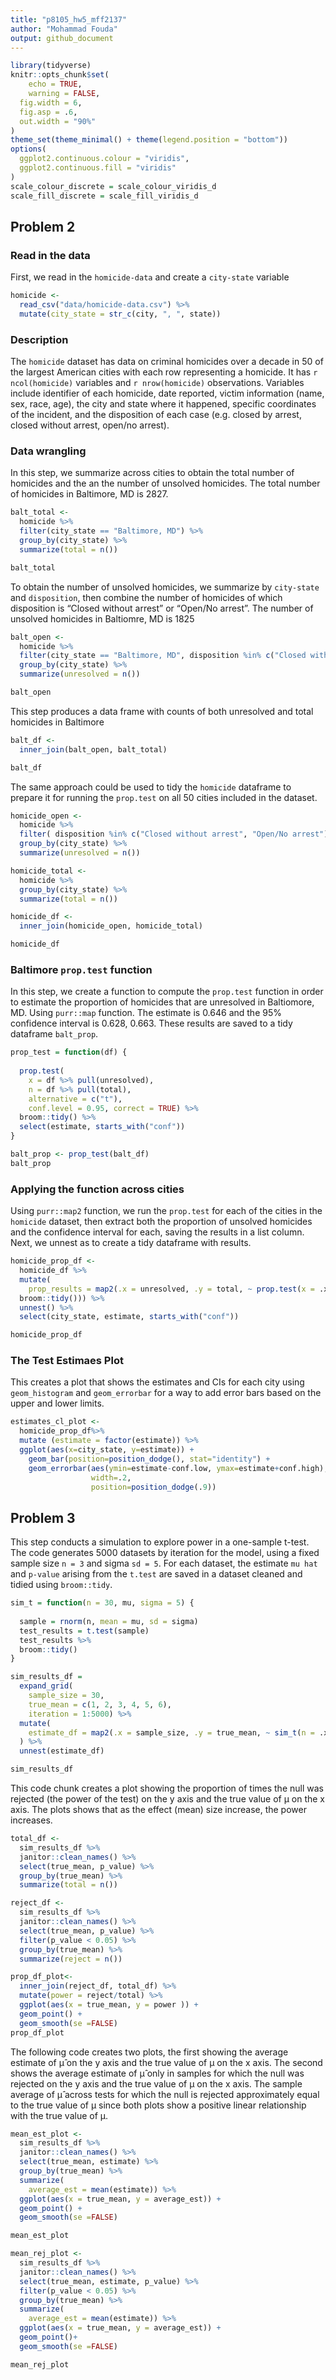 ```yaml
---
title: "p8105_hw5_mff2137"
author: "Mohammad Fouda"
output: github_document
---
```



```r
library(tidyverse)
knitr::opts_chunk$set(
	echo = TRUE,
	warning = FALSE,
  fig.width = 6,
  fig.asp = .6,
  out.width = "90%"
)
theme_set(theme_minimal() + theme(legend.position = "bottom"))
options(
  ggplot2.continuous.colour = "viridis",
  ggplot2.continuous.fill = "viridis"
)
scale_colour_discrete = scale_colour_viridis_d
scale_fill_discrete = scale_fill_viridis_d
```


## Problem 2

### Read in the data 

First, we read in the `homicide-data` and create a `city-state` variable

```r
homicide <-
  read_csv("data/homicide-data.csv") %>% 
  mutate(city_state = str_c(city, ", ", state)) 
```

### Description

The `homicide` dataset has data on criminal homicides over a decade in 50 of the largest American cities with each row representing a homicide. It has `r ncol(homicide)` variables and `r nrow(homicide)` observations. Variables include identifier of each homicide, date reported, victim information (name, sex, race, age), the city and state where it happened, specific coordinates of the incident, and the disposition of each case (e.g. closed by arrest, closed without arrest, open/no arrest).

### Data wrangling

In this step, we summarize across cities to obtain the total number of homicides and the an the number of unsolved homicides. The total number of homicides in Baltimore, MD is 2827.


```r
balt_total <-
  homicide %>% 
  filter(city_state == "Baltimore, MD") %>% 
  group_by(city_state) %>% 
  summarize(total = n()) 

balt_total
```

To obtain the number of unsolved homicides, we summarize by `city-state` and `disposition`, then combine the number of homicides of which disposition is “Closed without arrest” or “Open/No arrest”. The number of unsolved homicides in Baltiomre, MD is 1825

```r
balt_open <-
  homicide %>% 
  filter(city_state == "Baltimore, MD", disposition %in% c("Closed without arrest", "Open/No arrest")) %>%
  group_by(city_state) %>% 
  summarize(unresolved = n()) 

balt_open
```

This step produces a data frame with counts of both unresolved and total homicides in Baltimore 

```r
balt_df <-
  inner_join(balt_open, balt_total)

balt_df
```

The same approach could be used to tidy the `homicide` dataframe to prepare it for running the `prop.test` on all 50 cities included in the dataset.

```r
homicide_open <-
  homicide %>% 
  filter( disposition %in% c("Closed without arrest", "Open/No arrest")) %>%
  group_by(city_state) %>% 
  summarize(unresolved = n())

homicide_total <-
  homicide %>% 
  group_by(city_state) %>% 
  summarize(total = n())

homicide_df <-
  inner_join(homicide_open, homicide_total)

homicide_df
```


### Baltimore `prop.test` function

In this step, we create a function to compute the `prop.test` function in order to estimate the proportion of homicides that are unresolved in Baltiomore, MD. Using `purr::map` function. The estimate is 0.646 and the 95% confidence interval is 0.628, 0.663. These results are saved to a tidy dataframe `balt_prop`. 


```r
prop_test = function(df) {
  
  prop.test(
    x = df %>% pull(unresolved),
    n = df %>% pull(total),
    alternative = c("t"),
    conf.level = 0.95, correct = TRUE) %>% 
  broom::tidy() %>% 
  select(estimate, starts_with("conf"))
}

balt_prop <- prop_test(balt_df)
balt_prop
```

### Applying the function across cities 

Using `purr::map2` function, we run the `prop.test` for each of the cities in the `homicide` dataset, then extract both the proportion of unsolved homicides and the confidence interval for each, saving the results in a list column. Next, we unnest as to create a tidy dataframe with results.

```r
homicide_prop_df <-
  homicide_df %>%
  mutate(
    prop_results = map2(.x = unresolved, .y = total, ~ prop.test(x = .x, n = .y)  %>% 
  broom::tidy())) %>% 
  unnest() %>% 
  select(city_state, estimate, starts_with("conf"))

homicide_prop_df
```

### The Test Estimaes Plot

This creates a plot that shows the estimates and CIs for each city using `geom_histogram` and `geom_errorbar` for a way to add error bars based on the upper and lower limits.


```r
estimates_cl_plot <-
  homicide_prop_df%>%
  mutate (estimate = factor(estimate)) %>%
  ggplot(aes(x=city_state, y=estimate)) + 
    geom_bar(position=position_dodge(), stat="identity") +
    geom_errorbar(aes(ymin=estimate-conf.low, ymax=estimate+conf.high),
                  width=.2,                    
                  position=position_dodge(.9))
```

## Problem 3

 This step conducts a simulation to explore power in a one-sample t-test. The code generates 5000 datasets by iteration for the model, using a fixed sample size `n = 3` and sigma `sd = 5`. For each dataset, the estimate `mu hat` and `p-value` arising from the `t.test` are saved in a dataset cleaned and tidied using `broom::tidy`. 


```r
sim_t = function(n = 30, mu, sigma = 5) {
  
  sample = rnorm(n, mean = mu, sd = sigma)
  test_results = t.test(sample)
  test_results %>% 
  broom::tidy()
}

sim_results_df = 
  expand_grid(
    sample_size = 30,
    true_mean = c(1, 2, 3, 4, 5, 6),
    iteration = 1:5000) %>% 
  mutate(
    estimate_df = map2(.x = sample_size, .y = true_mean, ~ sim_t(n = .x, mu = .y))
  ) %>% 
  unnest(estimate_df)

sim_results_df
```

This code chunk creates a plot showing the proportion of times the null was rejected (the power of the test) on the y axis and the true value of μ on the x axis. The plots shows that as the effect (mean) size increase, the power increases. 

```r
total_df <-
  sim_results_df %>% 
  janitor::clean_names() %>% 
  select(true_mean, p_value) %>% 
  group_by(true_mean) %>% 
  summarize(total = n())

reject_df <-
  sim_results_df %>% 
  janitor::clean_names() %>% 
  select(true_mean, p_value) %>% 
  filter(p_value < 0.05) %>% 
  group_by(true_mean) %>% 
  summarize(reject = n())

prop_df_plot<-
  inner_join(reject_df, total_df) %>% 
  mutate(power = reject/total) %>% 
  ggplot(aes(x = true_mean, y = power )) +
  geom_point() +
  geom_smooth(se =FALSE)
prop_df_plot
```


The following code creates two plots, the first showing the average estimate of μ̂  on the y axis and the true value of μ on the x axis. The second shows the average estimate of μ̂  only in samples for which the null was rejected on the y axis and the true value of μ on the x axis. The sample average of μ̂  across tests for which the null is rejected approximately equal to the true value of μ since both plots show a positive linear relationship with  the true value of μ.

```r
mean_est_plot <-
  sim_results_df %>% 
  janitor::clean_names() %>% 
  select(true_mean, estimate) %>% 
  group_by(true_mean) %>% 
  summarize(
    average_est = mean(estimate)) %>% 
  ggplot(aes(x = true_mean, y = average_est)) +
  geom_point() +
  geom_smooth(se =FALSE)

mean_est_plot

mean_rej_plot <-
  sim_results_df %>% 
  janitor::clean_names() %>% 
  select(true_mean, estimate, p_value) %>% 
  filter(p_value < 0.05) %>%
  group_by(true_mean) %>% 
  summarize(
    average_est = mean(estimate)) %>% 
  ggplot(aes(x = true_mean, y = average_est)) +
  geom_point()+
  geom_smooth(se =FALSE)

mean_rej_plot
```







